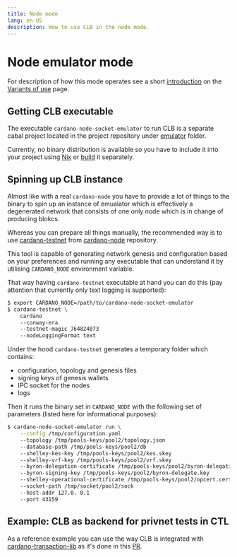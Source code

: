 ```yaml
---
title: Node mode
lang: en-US
description: How to use CLB in the node mode.
---
```


# Node emulator mode

For description of how this mode operates see a short
[introduction](/use#node-emulator-mode)
on the [Variants of use](/use) page.

## Getting CLB executable

The executable `cardano-node-socket-emulator` to run CLB
is a separate cabal project located in the project repository under
[emulator](https://github.com/mlabs-haskell/clb/tree/master/emulator) folder.

Currently, no binary distribution is available so you have to include it into
your project using [Nix](/build#using-clb-with-nix)
or [build](/build#standalone-building) it separately.

## Spinning up  CLB instance

Almost like with a real `cardano-node` you have to provide a lot of things to the
binary to spin up an instance of emualator which is effectively a degenerated network
that consists of one only node which is in change of producing blokcs.

 Whereas you can prepare all things manually, the recommended way is to use
 [cardano-testnet](https://github.com/IntersectMBO/cardano-node/tree/master/cardano-testnet) from
 [cardano-node](https://github.com/IntersectMBO/cardano-node) repository.

 This tool is capable of generating network genesis and configuration
 based on your preferences and running any executable that can understand it
 by utilising `CARDANO_NODE` environment variable.

 That way having `cardano-testnet` executable at hand you can do this
 (pay attention that currently only text logging is supported):

 ```bash
 $ export CARDANO_NODE=/path/to/cardano-node-socket-emulator
 $ cardano-testnet \
     cardano
     --conway-era
     --testnet-magic 764824073
     --nodeLoggingFormat text
 ```

 Under the hood `cardano-testnet` generates a temporary folder which contains:
   * configuration, topology and genesis files
   * signing keys of genesis wallets
   * IPC socket for the nodes
   * logs

 Then it runs the binary set in `CARDANO_NODE` with the following set of parameters
 (listed here for informational purposes):

 ```bash
 $ cardano-node-socket-emulator run \
     --config /tmp/configuration.yaml
     --topology /tmp/pools-keys/pool2/topology.json
     --database-path /tmp/pools-keys/pool2/db
     --shelley-kes-key /tmp/pools-keys/pool2/kes.skey
     --shelley-vrf-key /tmp/pools-keys/pool2/vrf.skey
     --byron-delegation-certificate /tmp/pools-keys/pool2/byron-delegation.cert
     --byron-signing-key /tmp/pools-keys/pool2/byron-delegate.key
     --shelley-operational-certificate /tmp/pools-keys/pool2/opcert.cert
     --socket-path /tmp/socket/pool2/sock
     --host-addr 127.0. 0.1
     --port 43159
 ```

## Example: CLB as backend for privnet tests in CTL

As a reference example you can use the way CLB is integrated with
[cardano-transaction-lib](https://github.com/Plutonomicon/cardano-transaction-lib)
as it's done in this [PR](https://github.com/Plutonomicon/cardano-transaction-lib/pull/1655).



